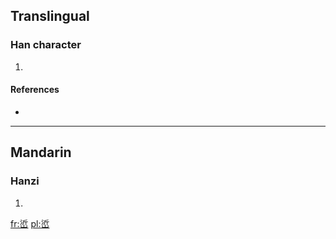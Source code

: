 ==Translingual==

===Han character===
{{Han char|rn=46|rad=山|as=07|sn=10|four=|canj=水中山 (ELU)}}

# {{defn|Han|sort=山07}}

====References====
* {{Han ref|kx=0312.190|dkj=08123|dj=0613.010|hdz=10776.030|uh=5CFE|ud=23806}}

----

==Mandarin==

===Hanzi===
{{cmn-hanzi|pin=[[yīn]] ([[yin1]])|wg=yin<sup>1</sup>}}

# {{defn|Mandarin|sort=山07}}

[[fr:峾]]
[[pl:峾]]